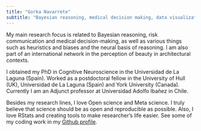 ```yaml
---
title: "Gorka Navarrete"
subtitle: "Bayesian reasoning, medical decision making, data visualization, Rstats, metascience"
---
```


My main research focus is related to Bayesian reasoning, risk communication and medical decision-making, as well as various things such as heuristics and biases and the neural basis of reasoning. I am also part of an international network in the perception of beauty in architectural contexts.

I obtained my PhD in Cognitive Neuroscience in the Universidad de La Laguna (Spain). Worked as a postdoctoral fellow in the University of Hull (UK), Universidad de La Laguna (Spain) and York University (Canada). Currently I am an Adjunct professor at Universidad Adolfo Ibañez in Chile.  

Besides my research lines, I love Open science and Meta science. I truly believe that science should be as open and reproducible as possible. Also, I love RStats and creating tools to make researcher's life easier. See some of my coding work in my [Github profile](https://github.com/gorkang).  